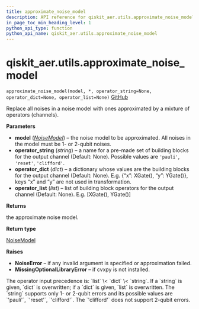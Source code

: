 ```yaml
---
title: approximate_noise_model
description: API reference for qiskit_aer.utils.approximate_noise_model
in_page_toc_min_heading_level: 1
python_api_type: function
python_api_name: qiskit_aer.utils.approximate_noise_model
---
```


# qiskit\_aer.utils.approximate\_noise\_model

<span id="qiskit_aer.utils.approximate_noise_model" />

`approximate_noise_model(model, *, operator_string=None, operator_dict=None, operator_list=None)` [GitHub](https://github.com/qiskit/qiskit-aer/tree/stable/0.11/qiskit_aer/utils/noise_transformation.py "view source code")

Replace all noises in a noise model with ones approximated by a mixture of operators (channels).

**Parameters**

*   **model** ([*NoiseModel*](qiskit_aer.noise.NoiseModel "qiskit_aer.noise.NoiseModel")) – the noise model to be approximated. All noises in the model must be 1- or 2-qubit noises.
*   **operator\_string** (*string*) – a name for a pre-made set of building blocks for the output channel (Default: None). Possible values are `'pauli'`, `'reset'`, `'clifford'`.
*   **operator\_dict** (*dict*) – a dictionary whose values are the building blocks for the output channel (Default: None). E.g. \{“x”: XGate(), “y”: YGate()}, keys “x” and “y” are not used in transformation.
*   **operator\_list** (*list*) – list of building block operators for the output channel (Default: None). E.g. \[XGate(), YGate()]

**Returns**

the approximate noise model.

**Return type**

[NoiseModel](qiskit_aer.noise.NoiseModel "qiskit_aer.noise.NoiseModel")

**Raises**

*   **NoiseError** – if any invalid argument is specified or approximation failed.
*   **MissingOptionalLibraryError** – if cvxpy is not installed.

<Admonition title="Note" type="note">
  The operator input precedence is: `list` \< `dict` \< `string`. If a `string` is given, `dict` is overwritten; if a `dict` is given, `list` is overwritten. The `string` supports only 1- or 2-qubit errors and its possible values are `'pauli'`, `'reset'`, `'clifford'`. The `'clifford'` does not support 2-qubit errors.
</Admonition>

